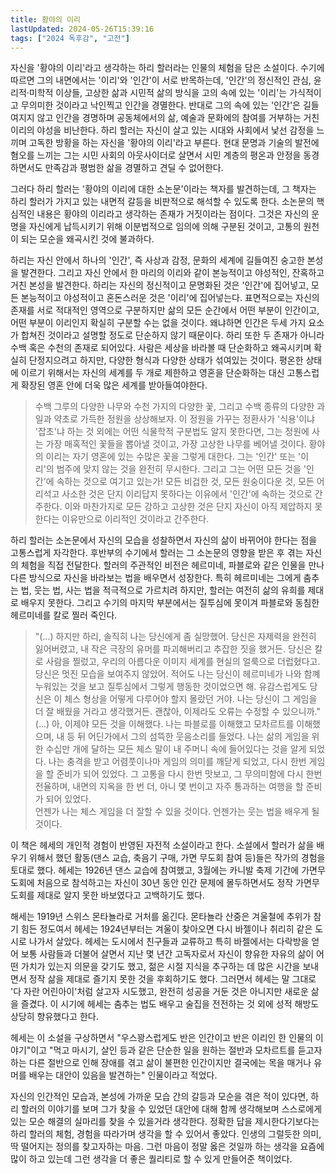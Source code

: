 ```yaml
---
title: 황야의 이리
lastUpdated: 2024-05-26T15:39:16
tags: ["2024 독후감", "고전"]
---
```



<Bookmark
    image="https://shopping-phinf.pstatic.net/main_3249133/32491334621.20230117163652.jpg"
    url="https://search.shopping.naver.com/book/catalog/32491334621"
    description="하리는 이리와 인간의 영혼 사이에서 갈등하며 간혹 이리의 눈으로 문명화, 기계화된 세상을 비판하며 자신을 자해하기도 하고 또 인간의 영혼으로 정치나 음악, 세상의 어떤 사건에 대해서 교양 있는 시민으로서 생활을 영위하기도 한다. 이런 분열적인 생활 속에서 마침내 하리는 자신 속의 내재된 이리와 인간 사이에서 이리의 영혼에 압도당해 자살을 결심하지만, 또 다른 영혼의 아웃사이더인 헤르미네를 통해서 억눌리고 괴롭힘을 당했던 이리의 영혼을 인간의 영혼으로 융화시켜 간다."
/>

자신을 '황야의 이리'라고 생각하는 하리 할러라는 인물의 체험을 담은 소설이다. 수기에 따르면 그의 내면에서는 '이리'와 '인간'이 서로 반목하는데, '인간'의 정신적인 관심, 윤리적·미학적 이상들, 고상한 삶과 시민적 삶의 방식을 고의 속에 있는 '이리'는 가식적이고 무의미한 것이라고 낙인찍고 인간을 경멸한다. 반대로 그의 속에 있는 '인간'은 길들여지지 않고 인간을 경명하며 공동체에서의 삶, 예술과 문화에의 참여를 거부하는 거친 이리의 야성을 비난한다. 하리 할러는 자신이 살고 있는 시대와 사회에서 낯선 감정을 느끼며 고독한 방황을 하는 자신을 '황야의 이리'라고 부른다. 현대 문명과 기술의 발전에 혐오를 느끼는 그는 시민 사회의 아웃사이더로 살면서 시민 계층의 평온과 안정을 동경하면서도 만족감과 평범한 삶을 경멸하고 견딜 수 없어한다.

그러다 하리 할러는 '황야의 이리에 대한 소논문'이라는 책자를 발견하는데, 그 책자는 하리 할러가 가지고 있는 내면적 갈등을 비판적으로 해석할 수 있도록 한다. 소논문의 핵심적인 내용은 황야의 이리라고 생각하는 존재가 거짓이라는 점이다. 그것은 자신의 운명을 자신에게 납득시키기 위해 이분법적으로 임의에 의해 구분된 것이고, 고통의 원천이 되는 모순을 왜곡시킨 것에 불과하다.

하리는 자신 안에서 하나의 '인간', 즉 사상과 감정, 문화의 세계에 길들여진 숭고한 본성을 발견한다. 그리고 자신 안에서 한 마리의 이리와 같이 본능적이고 야성적인, 잔혹하고 거친 본성을 발견한다. 하리는 자신의 정신적이고 문명화된 것은 '인간'에 집어넣고, 모든 본능적이고 야성적이고 혼돈스러운 것은 '이리'에 집어넣는다. 표면적으로는 자신의 존재를 서로 적대적인 영역으로 구분하지만 삶의 모든 순간에서 어떤 부분이 인간이고, 어떤 부분이 이리인지 확실히 구분할 수는 없을 것이다. 왜냐하면 인간은 두세 가지 요소가 합쳐진 것이라고 설명할 정도로 단순하지 않기 때문이다. 하리 또한 두 존재가 아니라 수백 혹은 수천의 존재로 되어있다. 사람은 세상을 바라볼 때 단순화하고 왜곡시키며 확실히 단정지으려고 하지만, 다양한 형식과 다양한 상태가 섞여있는 것이다. 평온한 상태에 이르기 위해서는 자신의 세계를 두 개로 제한하고 영혼을 단순화하는 대신 고통스럽게 확장된 영혼 안에 더욱 많은 세계를 받아들여야한다.

> 수백 그루의 다양한 나무와 수천 가지의 다양한 꽃, 그리고 수백 종류의 다양한 과일과 약초로 가득한 정원을 상상해보자. 이 정원을 가꾸는 정환사가 '식용'이냐 '잡초'냐 하는 것 외에는 어떤 식물학적 구분법도 알지 못한다면, 그는 정원에 사는 가장 매혹적인 꽃들을 뽑아낼 것이고, 가장 고상한 나무를 베어낼 것이다. 황야의 이리는 자기 영혼에 있는 수많은 꽃을 그렇게 대한다. 그는 '인간' 또는 '이리'의 범주에 맞지 않는 것을 완전히 무시한다. 그리고 그는 어떤 모든 것을 '인간'에 속하는 것으로 여기고 있는가! 모든 비겁한 것, 모든 원숭이다운 것, 모든 어리석고 사소한 것은 단지 이리답지 못하다는 이유에서 '인간'에 속하는 것으로 간주한다. 이와 마찬가지로 모든 강하고 고상한 것은 단지 자신이 아직 제압하지 못한다는 이유만으로 이리적인 것이라고 간주한다.

하리 할러는 소논문에서 자신의 모습을 성찰하면서 자신의 삶이 바뀌어야 한다는 점을 고통스럽게 자각한다. 후반부의 수기에서 할러는 그 소논문의 영향을 받은 후 겪는 자신의 체험을 직접 전달한다. 할러의 주관적인 비전은 헤르미네, 파블로와 같은 인물을 만나 다른 방식으로 자신을 바라보는 법을 배우면서 성장한다. 특히 헤르미네는 그에게 춤추는 법, 웃는 법, 사는 법을 적극적으로 가르치려 하지만, 할러는 여전히 삶의 유희를 제대로 배우지 못한다. 그리고 수기의 마지막 부분에서는 질투심에 못이겨 파블로와 동침한 헤르미네를 칼로 찔러 죽인다. 

> "(...) 하지만 하리, 솔직히 나는 당신에게 좀 실망했어. 당신은 자제력을 완전히 잃어버렸고, 내 작은 극장의 유머를 파괴해버리고 추잡한 짓을 했거든. 당신은 칼로 사람을 찔렀고, 우리의 아름다운 이미지 세계를 현실의 얼룩으로 더럽혔다고. 당신은 멋진 모습을 보여주지 않았어. 적어도 나는 당신이 헤르미네가 나와 함꼐 누워있는 것을 보고 질투심에서 그렇게 행동한 것이었으면 해. 유감스럽게도 당신은 이 체스 형상을 어떻게 다루어야 할지 몰랐던 거야. 나는 당신이 그 게임을 더 잘 배웠을 거라고 생각했거든. 괜찮아, 이제라도 오류는 수정할 수 있으니까."<br/>
> (...) 아, 이제야 모든 것을 이해했다. 나는 파블로를 이해했고 모차르트를 이해했으며, 내 등 뒤 어딘가에서 그의 섬뜩한 웃음소리를 들었다. 나는 삶의 게임을 위한 수십만 개에 달하는 모든 체스 말이 내 주머니 속에 들어있다는 것을 알게 되었다. 나는 충격을 받고 어렴풋이나마 게임의 의미를 깨닫게 되었고, 다시 한번 게임을 할 준비가 되어 있었다. 그 고통을 다시 한번 맛보고, 그 무의미함에 다시 한번 전율하며, 내면의 지옥을 한 번 더, 아니 몇 번이고 자주 통과하는 여행을 할 준비가 되어 있었다.<br/>
> 언젠가 나는 체스 게임을 더 잘할 수 있을 것이다. 언젠가는 웃는 법을 배우게 될 것이다.

이 책은 헤세의 개인적 경험이 반영된 자전적 소설이라고 한다. 소설에서 할러가 삶을 배우기 위해서 했던 활동(댄스 교습, 축음기 구매, 가면 무도회 참여 등)들은 작가의 경험을 토대로 했다. 헤세는 1926년 댄스 교습에 참여했고, 3월에는 카니발 축제 기간에 가면무도회에 처음으로 참석하고는 자신이 30년 동안 인간 문제에 몰두하면서도 정작 가면무도회를 제대로 알지 못한 바보였다고 고백하기도 했다. 

해세는 1919년 스위스 몬타뇰라로 거처를 옮긴다. 몬타뇰라 산중은 겨울철에 추위가 참기 힘든 정도여서 헤세는 1924년부터는 겨울이 찾아오면 다시 바젤이나 취리히 같은 도시로 나가서 살았다. 헤세는 도시에서 친구들과 교류하고 특히 바젤에서는 다락방을 얻어 보통 사람들과 더불어 살면서 지난 몇 년간 고독자로서 자신이 향유한 자유의 삶이 어떤 가치가 있는지 의문을 갖기도 했고, 젊은 시절 지식을 추구하는 데 많은 시간을 보내면서 정작 삶을 제대로 즐기지 못한 것을 후회하기도 했다. 그러면서 헤세는 말 그대로 '다 자란 어린아이'처럼 살고자 시도했고, 완전히 성공을 거둔 것은 아니지만 새로운 삶을 즐겼다. 이 시기에 헤세는 춤추는 법도 배우고 술집을 전전하는 것 외에 성적 해방도 상당히 향유했다고 한다.

헤세는 이 소설을 구상하면서 "우스꽝스럽게도 반은 인간이고 반은 이리인 한 인물의 이야기"이고 "먹고 마시기, 살인 등과 같은 단순한 일을 원하는 절반과 모차르트를 듣고자 하는 다른 절반으로 인해 장애를 겪고 삶이 불편한 인간이지만 결국에는 목을 매거나 유머를 배우는 대안이 있음을 발견하는" 인물이라고 적었다. 

자신의 인간적인 모습과, 본성에 가까운 모습 간의 갈등과 모순을 겪은 적이 있다면, 하리 할러의 이야기를 보며 그가 찾을 수 있었던 대안에 대해 함께 생각해보며 스스로에게 있는 모순 해결의 실마리를 찾을 수 있을거라 생각한다. 정확한 답을 제시한다기보다는 하리 할러의 체험, 경험을 따라가며 생각을 할 수 있어서 좋았다. 인생의 그럴듯한 의미, 딱 떨어지는 정의를 찾고자하는 마음. 그런 마음이 정말 옳은 것일까 하는 생각을 요즘에 많이 하고 있는데 그런 생각을 더 좋은 퀄리티로 할 수 있게 만들어준 책이었다.
